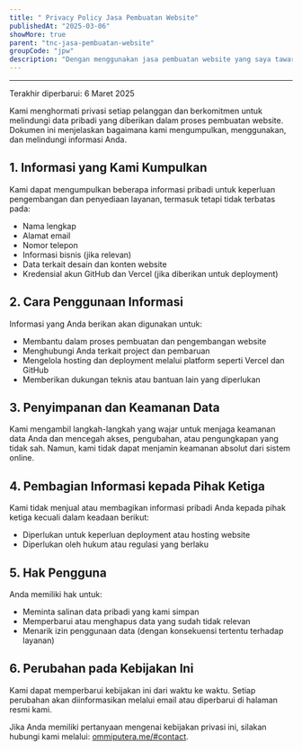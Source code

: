 ```yaml
---
title: " Privacy Policy Jasa Pembuatan Website"
publishedAt: "2025-03-06"
showMore: true
parent: "tnc-jasa-pembuatan-website"
groupCode: "jpw"
description: "Dengan menggunakan jasa pembuatan website yang saya tawarkan, Anda dianggap telah membaca.."
---
```


---

Terakhir diperbarui: 6 Maret 2025

Kami menghormati privasi setiap pelanggan dan berkomitmen untuk melindungi data pribadi yang diberikan dalam proses pembuatan website. Dokumen ini menjelaskan bagaimana kami mengumpulkan, menggunakan, dan melindungi informasi Anda.

## 1. Informasi yang Kami Kumpulkan

Kami dapat mengumpulkan beberapa informasi pribadi untuk keperluan pengembangan dan penyediaan layanan, termasuk tetapi tidak terbatas pada:

- Nama lengkap
- Alamat email
- Nomor telepon
- Informasi bisnis (jika relevan)
- Data terkait desain dan konten website
- Kredensial akun GitHub dan Vercel (jika diberikan untuk deployment)

## 2. Cara Penggunaan Informasi

Informasi yang Anda berikan akan digunakan untuk:

- Membantu dalam proses pembuatan dan pengembangan website
- Menghubungi Anda terkait project dan pembaruan
- Mengelola hosting dan deployment melalui platform seperti Vercel dan GitHub
- Memberikan dukungan teknis atau bantuan lain yang diperlukan

## 3. Penyimpanan dan Keamanan Data

Kami mengambil langkah-langkah yang wajar untuk menjaga keamanan data Anda dan mencegah akses, pengubahan, atau pengungkapan yang tidak sah. Namun, kami tidak dapat menjamin keamanan absolut dari sistem online.

## 4. Pembagian Informasi kepada Pihak Ketiga

Kami tidak menjual atau membagikan informasi pribadi Anda kepada pihak ketiga kecuali dalam keadaan berikut:

- Diperlukan untuk keperluan deployment atau hosting website
- Diperlukan oleh hukum atau regulasi yang berlaku

## 5. Hak Pengguna

Anda memiliki hak untuk:

- Meminta salinan data pribadi yang kami simpan
- Memperbarui atau menghapus data yang sudah tidak relevan
- Menarik izin penggunaan data (dengan konsekuensi tertentu terhadap layanan)

## 6. Perubahan pada Kebijakan Ini

Kami dapat memperbarui kebijakan ini dari waktu ke waktu. Setiap perubahan akan diinformasikan melalui email atau diperbarui di halaman resmi kami.

Jika Anda memiliki pertanyaan mengenai kebijakan privasi ini, silakan hubungi kami melalui: [ommiputera.me/#contact](https://www.ommiputera.me/#contact).
